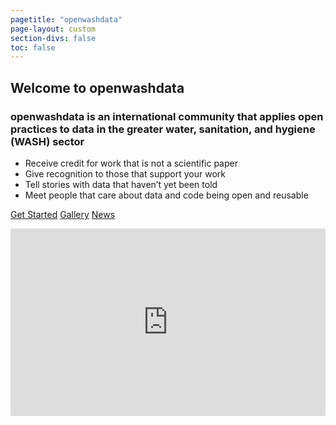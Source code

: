 ```yaml
---
pagetitle: "openwashdata"
page-layout: custom
section-divs: false
toc: false
---
```


::: {.hero-banner}

::: {.content-block}

# Welcome to openwashdata

### openwashdata is an international community that applies open practices to data in the greater water, sanitation, and hygiene (WASH) sector

- Receive credit for work that is not a scientific paper
- Give recognition to those that support your work
- Tell stories with data that haven't yet been told 
- Meet people that care about data and code being open and reusable

::: {.hero-buttons}
[Get Started](pages/get-started/){.btn-action-primary .btn-action .btn .btn-success .btn-lg role="button"}
[Gallery](pages/gallery/){#btn-guide .btn-action .btn .btn-info .btn-lg role="button"}
[News](https://buttondown.email/openwashdata){#btn-guide .btn-action .btn .btn-info .btn-lg role="button"}
::: 

:::

:::

::: {.content-block}

<iframe
scrolling="no"
style="width:100%!important;height:300px;border:0px !important"
src="https://buttondown.email/openwashdata?as_embed=true"
></iframe><br /><br />

:::

